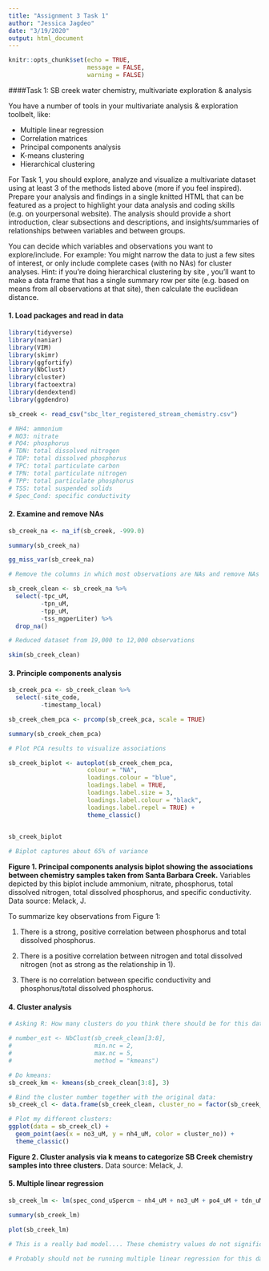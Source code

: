 ```yaml
---
title: "Assignment 3 Task 1"
author: "Jessica Jagdeo"
date: "3/19/2020"
output: html_document
---
```


```r
knitr::opts_chunk$set(echo = TRUE, 
                      message = FALSE,
                      warning = FALSE)
```

####Task 1: SB creek water chemistry, multivariate exploration & analysis

You have a number of tools in your multivariate analysis & exploration toolbelt, like:

- Multiple linear regression
- Correlation matrices
- Principal components analysis
- K-means clustering
- Hierarchical clustering

For Task 1, you should explore, analyze and visualize a multivariate dataset using at least 3 of the methods listed above (more if you feel inspired). Prepare your analysis and findings in a single knitted HTML that can be featured as a project to highlight your data analysis and coding skills (e.g. on yourpersonal website). The analysis should provide a short introduction, clear subsections and descriptions, and insights/summaries of relationships between variables and between groups.

You can decide which variables and observations you want to explore/include. For example: You might narrow the data to just a few sites of interest, or only include complete cases (with no NAs) for cluster analyses. Hint: if you’re doing hierarchical clustering by site , you’ll want to make a data frame that has
a single summary row per site (e.g. based on means from all observations at that site), then calculate the euclidean distance.

#### 1. Load packages and read in data
```r

library(tidyverse)
library(naniar)
library(VIM)
library(skimr)
library(ggfortify)
library(NbClust)
library(cluster)
library(factoextra)
library(dendextend)
library(ggdendro)

```

```r

sb_creek <- read_csv("sbc_lter_registered_stream_chemistry.csv")

# NH4: ammonium
# NO3: nitrate
# PO4: phosphorus
# TDN: total dissolved nitrogen
# TDP: total dissolved phosphorus
# TPC: total particulate carbon
# TPN: total particulate nitrogen
# TPP: total particulate phosphorus
# TSS: total suspended solids
# Spec_Cond: specific conductivity

```

#### 2. Examine and remove NAs
```r

sb_creek_na <- na_if(sb_creek, -999.0)

summary(sb_creek_na)

gg_miss_var(sb_creek_na)

# Remove the columns in which most observations are NAs and remove NAs from rest of the columns

sb_creek_clean <- sb_creek_na %>% 
  select(-tpc_uM,
         -tpn_uM,
         -tpp_uM,
         -tss_mgperLiter) %>% 
  drop_na()

# Reduced dataset from 19,000 to 12,000 observations

skim(sb_creek_clean)

```

#### 3. Principle components analysis
```r

sb_creek_pca <- sb_creek_clean %>% 
  select(-site_code,
         -timestamp_local)

sb_creek_chem_pca <- prcomp(sb_creek_pca, scale = TRUE)

summary(sb_creek_chem_pca)

# Plot PCA results to visualize associations

sb_creek_biplot <- autoplot(sb_creek_chem_pca, 
                      colour = "NA",
                      loadings.colour = "blue",
                      loadings.label = TRUE,
                      loadings.label.size = 3,
                      loadings.label.colour = "black",
                      loadings.label.repel = TRUE) +
                      theme_classic() 
  

sb_creek_biplot

# Biplot captures about 65% of variance

```

**Figure 1. Principal components analysis biplot showing the associations between chemistry samples taken from Santa Barbara Creek.** Variables depicted by this biplot include ammonium, nitrate, phosphorus, total dissolved nitrogen, total dissolved phosphorus, and specific conductivity. Data source: Melack, J.

To summarize key observations from Figure 1:

1) There is a strong, positive correlation between phosphorus and total dissolved phosphorus.

2) There is a positive correlation between nitrogen and total dissolved nitrogen (not as strong as the relationship in 1).

3) There is no correlation between specific conductivity and phosphorus/total dissolved phosphorus.

#### 4. Cluster analysis
```r

# Asking R: How many clusters do you think there should be for this dataset?

# number_est <- NbClust(sb_creek_clean[3:8], 
#                       min.nc = 2,
#                       max.nc = 5,
#                       method = "kmeans")

# Do kmeans:
sb_creek_km <- kmeans(sb_creek_clean[3:8], 3)

# Bind the cluster number together with the original data:
sb_creek_cl <- data.frame(sb_creek_clean, cluster_no = factor(sb_creek_km$cluster))

# Plot my different clusters:
ggplot(data = sb_creek_cl) +
  geom_point(aes(x = no3_uM, y = nh4_uM, color = cluster_no)) +
  theme_classic()

```

**Figure 2. Cluster analysis via k means to categorize SB Creek chemistry samples into three clusters.** Data source: Melack, J.

#### 5. Multiple linear regression
```r

sb_creek_lm <- lm(spec_cond_uSpercm ~ nh4_uM + no3_uM + po4_uM + tdn_uM + tdp_uM, data = sb_creek_clean)

summary(sb_creek_lm)

plot(sb_creek_lm)

# This is a really bad model.... These chemistry values do not significantly predict specific conductivity

# Probably should not be running multiple linear regression for this data set!

```

